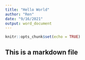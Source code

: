 ---
title: "Hello World"
author: "Ren"
date: "9/16/2021"
output: word_document
---

```{r setup, include=FALSE}
knitr::opts_chunk$set(echo = TRUE)
```

## This is a markdown file
